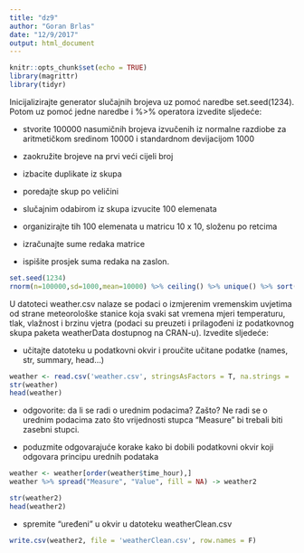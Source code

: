 ```yaml
---
title: "dz9"
author: "Goran Brlas"
date: "12/9/2017"
output: html_document
---
```


```r
knitr::opts_chunk$set(echo = TRUE)
library(magrittr)
library(tidyr)
```

Inicijalizirajte generator slučajnih brojeva uz pomoć naredbe set.seed(1234). Potom uz pomoć jedne naredbe i %>% operatora izvedite sljedeće:

- stvorite 100000 nasumičnih brojeva izvučenih iz normalne razdiobe za aritmetičkom sredinom 10000 i standardnom devijacijom 1000

- zaokružite brojeve na prvi veći cijeli broj

- izbacite duplikate iz skupa

- poredajte skup po veličini

- slučajnim odabirom iz skupa izvucite 100 elemenata

- organizirajte tih 100 elemenata u matricu 10 x 10, složenu po retcima

- izračunajte sume redaka matrice

- ispišite prosjek suma redaka na zaslon.

```r
set.seed(1234)
rnorm(n=100000,sd=1000,mean=10000) %>% ceiling() %>% unique() %>% sort() %>% sample(100) %>% matrix(ncol=10,nrow=10, byrow=T) %>% rowSums() %>% mean()
```

U datoteci weather.csv nalaze se podaci o izmjerenim vremenskim uvjetima od strane meteorološke stanice koja svaki sat vremena mjeri temperaturu, tlak, vlažnost i brzinu vjetra (podaci su preuzeti i prilagođeni iz podatkovnog skupa paketa weatherData dostupnog na CRAN-u). Izvedite sljedeće:

- učitajte datoteku u podatkovni okvir i proučite učitane podatke (names, str, summary, head…)
```r
weather <- read.csv('weather.csv', stringsAsFactors = T, na.strings = 'NULL')
str(weather)
head(weather)
```

- odgovorite: da li se radi o urednim podacima? Zašto?
Ne radi se o urednim podacima zato što vrijednosti stupca "Measure" bi trebali biti zasebni stupci.

- poduzmite odgovarajuće korake kako bi dobili podatkovni okvir koji odgovara principu urednih podataka
```r
weather <- weather[order(weather$time_hour),]
weather %>% spread("Measure", "Value", fill = NA) -> weather2

str(weather2)
head(weather2)
```


- spremite “uređeni” u okvir u datoteku weatherClean.csv

```r
write.csv(weather2, file = 'weatherClean.csv', row.names = F)
```

